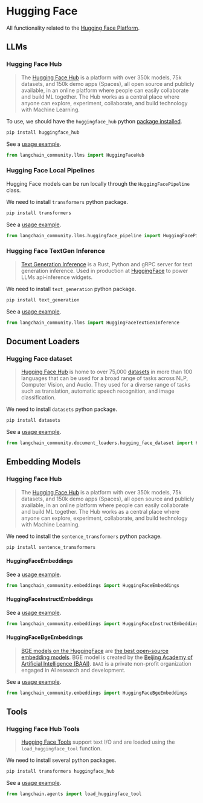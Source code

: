 # Hugging Face

All functionality related to the [Hugging Face Platform](https://huggingface.co/).

## LLMs

### Hugging Face Hub

>The [Hugging Face Hub](https://huggingface.co/docs/hub/index) is a platform 
> with over 350k models, 75k datasets, and 150k demo apps (Spaces), all open source 
> and publicly available, in an online platform where people can easily 
> collaborate and build ML together. The Hub works as a central place where anyone 
> can explore, experiment, collaborate, and build technology with Machine Learning.

To use, we should have the `huggingface_hub` python [package installed](https://huggingface.co/docs/huggingface_hub/installation).

```bash
pip install huggingface_hub
```

See a [usage example](/docs/integrations/llms/huggingface_hub).

```python
from langchain_community.llms import HuggingFaceHub
```

### Hugging Face Local Pipelines

Hugging Face models can be run locally through the `HuggingFacePipeline` class.

We need to install `transformers` python package.

```bash
pip install transformers
```

See a [usage example](/docs/integrations/llms/huggingface_pipelines).

```python
from langchain_community.llms.huggingface_pipeline import HuggingFacePipeline
```

### Hugging Face TextGen Inference

>[Text Generation Inference](https://github.com/huggingface/text-generation-inference) is 
> a Rust, Python and gRPC server for text generation inference. Used in production at 
> [HuggingFace](https://huggingface.co/) to power LLMs api-inference widgets.

We need to install `text_generation` python package.

```bash
pip install text_generation
```

See a [usage example](/docs/integrations/llms/huggingface_textgen_inference).

```python
from langchain_community.llms import HuggingFaceTextGenInference
```



## Document Loaders

### Hugging Face dataset

>[Hugging Face Hub](https://huggingface.co/docs/hub/index) is home to over 75,000 
> [datasets](https://huggingface.co/docs/hub/index#datasets) in more than 100 languages 
> that can be used for a broad range of tasks across NLP, Computer Vision, and Audio.
> They used for a diverse range of tasks such as translation, automatic speech 
> recognition, and image classification.

We need to install `datasets` python package.

```bash
pip install datasets
```

See a [usage example](/docs/integrations/document_loaders/hugging_face_dataset).

```python
from langchain_community.document_loaders.hugging_face_dataset import HuggingFaceDatasetLoader
```


## Embedding Models

### Hugging Face Hub

>The [Hugging Face Hub](https://huggingface.co/docs/hub/index) is a platform 
> with over 350k models, 75k datasets, and 150k demo apps (Spaces), all open source 
> and publicly available, in an online platform where people can easily 
> collaborate and build ML together. The Hub works as a central place where anyone 
> can explore, experiment, collaborate, and build technology with Machine Learning.

We need to install the `sentence_transformers` python package.

```bash
pip install sentence_transformers
```


#### HuggingFaceEmbeddings

See a [usage example](/docs/integrations/text_embedding/huggingfacehub).

```python
from langchain_community.embeddings import HuggingFaceEmbeddings
```
#### HuggingFaceInstructEmbeddings

See a [usage example](/docs/integrations/text_embedding/instruct_embeddings).

```python
from langchain_community.embeddings import HuggingFaceInstructEmbeddings
```

#### HuggingFaceBgeEmbeddings

>[BGE models on the HuggingFace](https://huggingface.co/BAAI/bge-large-en) are [the best open-source embedding models](https://huggingface.co/spaces/mteb/leaderboard).
>BGE model is created by the [Beijing Academy of Artificial Intelligence (BAAI)](https://www.baai.ac.cn/english.html). `BAAI` is a private non-profit organization engaged in AI research and development.

See a [usage example](/docs/integrations/text_embedding/bge_huggingface).

```python
from langchain_community.embeddings import HuggingFaceBgeEmbeddings
```


## Tools

### Hugging Face Hub Tools

>[Hugging Face Tools](https://huggingface.co/docs/transformers/v4.29.0/en/custom_tools) 
> support text I/O and are loaded using the `load_huggingface_tool` function.

We need to install several python packages.

```bash
pip install transformers huggingface_hub
```

See a [usage example](/docs/integrations/tools/huggingface_tools).

```python
from langchain.agents import load_huggingface_tool
```
